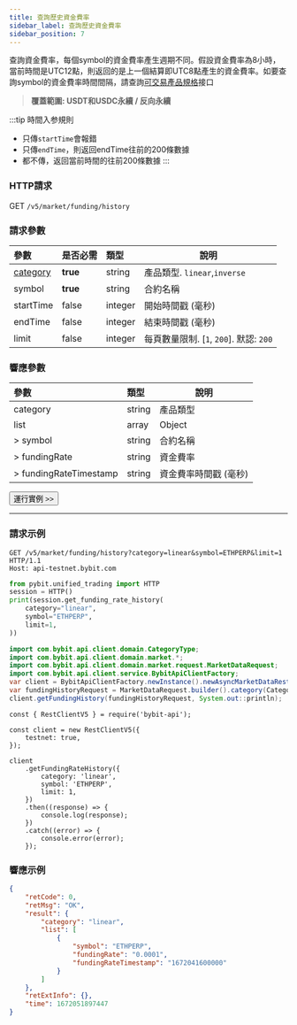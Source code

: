 ---
title: 查詢歷史資金費率
sidebar_label: 查詢歷史資金費率
sidebar_position: 7
---

查詢資金費率，每個symbol的資金費率產生週期不同。假設資金費率為8小時，當前時間是UTC12點，則返回的是上一個結算即UTC8點產生的資金費率。如要查詢symbol的資金費率時間間隔，請查詢[可交易產品規格](instrument#)接口
> **覆蓋範圍: USDT和USDC永續 / 反向永續**

:::tip 時間入参規則
- 只傳`startTime`會報錯
- 只傳`endTime`，則返回endTime往前的200條數據
- 都不傳，返回當前時間的往前200條數據
:::

### HTTP請求
GET `/v5/market/funding/history`

### 請求參數
| 參數 | 是否必需 | 類型 | 說明|
|:----- |:-------|:-----|------ |
|[category](../enum#category) |**true** |string |產品類型. `linear`,`inverse`|
|symbol |**true**|string |合約名稱|
|startTime |false |integer |開始時間戳 (毫秒)|
|endTime |false |integer |結束時間戳 (毫秒)|
|limit |false |integer |每頁數量限制. [`1`, `200`]. 默認: `200`|

### 響應參數
| 參數 | 類型 | 說明|
|:----- |:-----|----- |
|category |string |產品類型|
|list |array |Object |
|> symbol |string |合約名稱 |
|> fundingRate |string |資金費率 |
|> fundingRateTimestamp |string |資金費率時間戳 (毫秒) |

<a href="/api-explorer/v5/market/history-fund-rate"><Button>運行實例 >></Button></a>

---

### 請求示例

<Tabs groupId="programming-languages">
<TabItem value="http" label="HTTP">

```http
GET /v5/market/funding/history?category=linear&symbol=ETHPERP&limit=1 HTTP/1.1
Host: api-testnet.bybit.com
```

</TabItem>
<TabItem value="python" label="Python">

```python
from pybit.unified_trading import HTTP
session = HTTP()
print(session.get_funding_rate_history(
    category="linear",
    symbol="ETHPERP",
    limit=1,
))
```

</TabItem>
<TabItem value="java" label="Java">

```java
import com.bybit.api.client.domain.CategoryType;
import com.bybit.api.client.domain.market.*;
import com.bybit.api.client.domain.market.request.MarketDataRequest;
import com.bybit.api.client.service.BybitApiClientFactory;
var client = BybitApiClientFactory.newInstance().newAsyncMarketDataRestClient();
var fundingHistoryRequest = MarketDataRequest.builder().category(CategoryType.LINEAR).symbol("BTCUSD).startTime(1632046800000L).endTime(1632133200000L).limit(150).build();
client.getFundingHistory(fundingHistoryRequest, System.out::println);
```

</TabItem>
<TabItem value="Node" label="Node.js">

```n4js
const { RestClientV5 } = require('bybit-api');

const client = new RestClientV5({
    testnet: true,
});

client
    .getFundingRateHistory({
        category: 'linear',
        symbol: 'ETHPERP',
        limit: 1,
    })
    .then((response) => {
        console.log(response);
    })
    .catch((error) => {
        console.error(error);
    });
```

</TabItem>
</Tabs>

### 響應示例

```json
{
    "retCode": 0,
    "retMsg": "OK",
    "result": {
        "category": "linear",
        "list": [
            {
                "symbol": "ETHPERP",
                "fundingRate": "0.0001",
                "fundingRateTimestamp": "1672041600000"
            }
        ]
    },
    "retExtInfo": {},
    "time": 1672051897447
}
```
